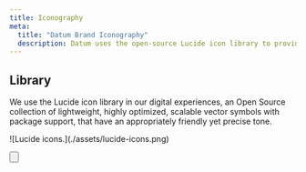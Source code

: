 ```yaml
---
title: Iconography
meta:
  title: "Datum Brand Iconography"
  description: Datum uses the open-source Lucide icon library to provide lightweight, scalable vector symbols with a friendly yet precise tone across all digital experiences.
---
```



## Library

We use the Lucide icon library in our digital experiences, an Open Source collection of lightweight, highly optimized, scalable vector symbols with package support, that have an appropriately friendly yet precise tone.

<Container tag="section" class="space-y-12 max-w-none lg:mt-16 md:mt-12 mt-8">

<BrandCardImage>
  ![Lucide icons.](./assets/lucide-icons.png)
</BrandCardImage>

<Button
class="btn btn--glacier-mist-700 btn--large"
text="Access the library"
target="_blank"
href="https://lucide.dev/"
/>

</Container>
